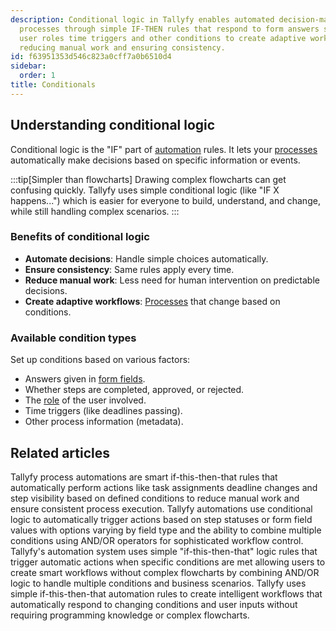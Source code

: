 ```yaml
---
description: Conditional logic in Tallyfy enables automated decision-making within
  processes through simple IF-THEN rules that respond to form answers step completions
  user roles time triggers and other conditions to create adaptive workflows while
  reducing manual work and ensuring consistency.
id: f63951353d546c823a0cff7a0b6510d4
sidebar:
  order: 1
title: Conditionals
---
```


## Understanding conditional logic

Conditional logic is the "IF" part of [automation](/products/pro/documenting/templates/automations/) rules. It lets your [processes](/products/pro/tracking-and-tasks/processes/) automatically make decisions based on specific information or events.

:::tip[Simpler than flowcharts]
Drawing complex flowcharts can get confusing quickly. Tallyfy uses simple conditional logic (like "IF X happens...") which is easier for everyone to build, understand, and change, while still handling complex scenarios.
:::

### Benefits of conditional logic
- **Automate decisions**: Handle simple choices automatically.
- **Ensure consistency**: Same rules apply every time.
- **Reduce manual work**: Less need for human intervention on predictable decisions.
- **Create adaptive workflows**: [Processes](/products/pro/tracking-and-tasks/processes/) that change based on conditions.

### Available condition types
Set up conditions based on various factors:
- Answers given in [form fields](/products/pro/tracking-and-tasks/tasks/what-are-form-fields-in-tallyfy/).
- Whether steps are completed, approved, or rejected.
- The [role](/products/pro/documenting/members/how-do-i-manage-member-permissions-in-tallyfy/) of the user involved.
- Time triggers (like deadlines passing).
- Other process information (metadata).


<PageTree />


## Related articles
<CardGrid>
<LinkTitleCard header="<b>Templates > Automations</b>" href="/products/pro/documenting/templates/automations/" > Tallyfy process automations are smart if-this-then-that rules that automatically perform actions like task assignments deadline changes and step visibility based on defined conditions to reduce manual work and ensure consistent process execution. </LinkTitleCard>
<LinkTitleCard header="<b>Conditionals > Conditionals (IF) explained</b>" href="/products/pro/documenting/templates/automations/conditionals/conditionals-explained/" > Tallyfy automations use conditional logic to automatically trigger actions based on step statuses or form field values with options varying by field type and the ability to combine multiple conditions using AND/OR operators for sophisticated workflow control. </LinkTitleCard>
<LinkTitleCard header="<b>Automations > Logic operations explained</b>" href="/products/pro/documenting/templates/automations/logic-explained/" > Tallyfy's automation system uses simple "if-this-then-that" logic rules that trigger automatic actions when specific conditions are met allowing users to create smart workflows without complex flowcharts by combining AND/OR logic to handle multiple conditions and business scenarios. </LinkTitleCard>
<LinkTitleCard header="<b>Features > If-this-then-that</b>" href="/products/pro/tutorials/features/if-this-then-that/" > Tallyfy uses simple if-this-then-that automation rules to create intelligent workflows that automatically respond to changing conditions and user inputs without requiring programming knowledge or complex flowcharts. </LinkTitleCard>
</CardGrid>